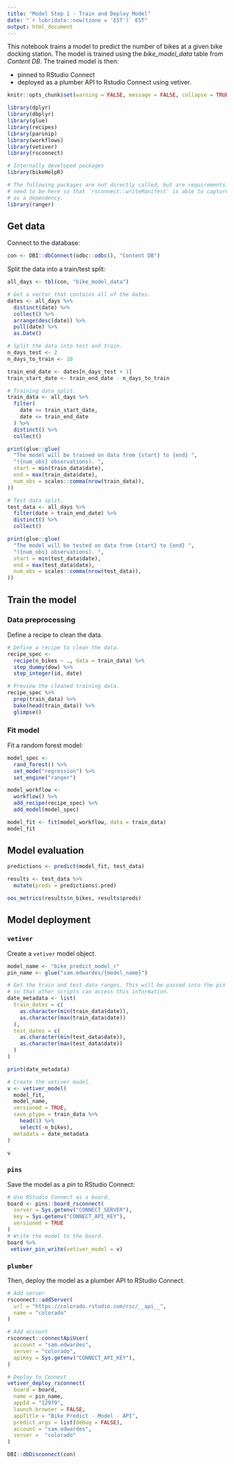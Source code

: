 ```yaml
---
title: "Model Step 1 - Train and Deploy Model"
date: "`r lubridate::now(tzone = 'EST')` EST"
output: html_document
---
```


This notebook trains a model to predict the number of bikes at a given bike docking station. The model is trained using the *bike_model_data* table from *Content DB*. The trained model is then:

- pinned to RStudio Connect
- deployed as a plumber API to Rstudio Connect using vetiver.

```r
knitr::opts_chunk$set(warning = FALSE, message = FALSE, collapse = TRUE) 

library(dplyr)
library(dbplyr)
library(glue)
library(recipes)
library(parsnip)
library(workflows)
library(vetiver)
library(rsconnect)

# Internally developed packages
library(bikeHelpR)

# The following packages are not directly called, but are requirements. They
# need to be here so that `rsconnect::writeManifest` is able to capture them
# as a dependency.
library(ranger)

```

## Get data

Connect to the database:

```r
con <- DBI::dbConnect(odbc::odbc(), "Content DB")
```

Split the data into a train/test split:

```r
all_days <- tbl(con, "bike_model_data")

# Get a vector that contains all of the dates.
dates <- all_days %>%
  distinct(date) %>%
  collect() %>%
  arrange(desc(date)) %>%
  pull(date) %>%
  as.Date()

# Split the data into test and train.
n_days_test <- 2
n_days_to_train <- 10

train_end_date <- dates[n_days_test + 1]
train_start_date <- train_end_date - n_days_to_train

# Training data split.
train_data <- all_days %>%
  filter(
    date >= train_start_date,
    date <= train_end_date
  ) %>%
  distinct() %>%
  collect()

print(glue::glue(
  "The model will be trained on data from {start} to {end} ",
  "({num_obs} observations). ",
  start = min(train_data$date),
  end = max(train_data$date),
  num_obs = scales::comma(nrow(train_data)),
))

# Test data split.
test_data <- all_days %>%
  filter(date > train_end_date) %>%
  distinct() %>%
  collect()

print(glue::glue(
  "The model will be tested on data from {start} to {end} ",
  "({num_obs} observations). ",
  start = min(test_data$date),
  end = max(test_data$date),
  num_obs = scales::comma(nrow(test_data)),
))
```

## Train the model

### Data preprocessing

Define a recipe to clean the data.

```r
# Define a recipe to clean the data.
recipe_spec <- 
  recipe(n_bikes ~ ., data = train_data) %>% 
  step_dummy(dow) %>%
  step_integer(id, date)

# Preview the cleaned training data.
recipe_spec %>% 
  prep(train_data) %>% 
  bake(head(train_data)) %>%
  glimpse()
```

### Fit model

Fit a random forest model:

```r
model_spec <- 
  rand_forest() %>%
  set_mode("regression") %>%
  set_engine("ranger")

model_workflow <- 
  workflow() %>%
  add_recipe(recipe_spec) %>%
  add_model(model_spec)

model_fit <- fit(model_workflow, data = train_data)
model_fit
```

## Model evaluation

```r
predictions <- predict(model_fit, test_data)

results <- test_data %>%
  mutate(preds = predictions$.pred)

oos_metrics(results$n_bikes, results$preds)
```

## Model deployment

### `vetiver`

Create a `vetiver` model object.

```r
model_name <- "bike_predict_model_r"
pin_name <- glue("sam.edwardes/{model_name}")

# Get the train and test data ranges. This will be passed into the pin metadata
# so that other scripts can access this information.
date_metadata <- list(
  train_dates = c(
    as.character(min(train_data$date)), 
    as.character(max(train_data$date))
  ),
  test_dates = c(
    as.character(min(test_data$date)), 
    as.character(max(test_data$date))
  )
)

print(date_metadata)

# Create the vetiver model.
v <- vetiver_model(
  model_fit, 
  model_name,
  versioned = TRUE,
  save_ptype = train_data %>%
    head(1) %>%
    select(-n_bikes),
  metadata = date_metadata
)

v
```

### `pins`

Save the model as a *pin* to RStudio Connect:

```r
# Use RStudio Connect as a board.
board <- pins::board_rsconnect(
  server = Sys.getenv("CONNECT_SERVER"),
  key = Sys.getenv("CONNECT_API_KEY"),
  versioned = TRUE
)
# Write the model to the board.
board %>%
 vetiver_pin_write(vetiver_model = v)
```

### `plumber`

Then, deploy the model as a plumber API to RStudio Connect.

```r
# Add server
rsconnect::addServer(
  url = "https://colorado.rstudio.com/rsc/__api__",
  name = "colorado"
)

# Add account
rsconnect::connectApiUser(
  account = "sam.edwardes",
  server = "colorado",
  apiKey = Sys.getenv("CONNECT_API_KEY"),
)

# Deploy to Connect
vetiver_deploy_rsconnect(
  board = board,
  name = pin_name,
  appId = "12979",
  launch.browser = FALSE,
  appTitle = "Bike Predict - Model - API",
  predict_args = list(debug = FALSE),
  account = "sam.edwardes",
  server =  "colorado"
)

```

```r
DBI::dbDisconnect(con)
```
